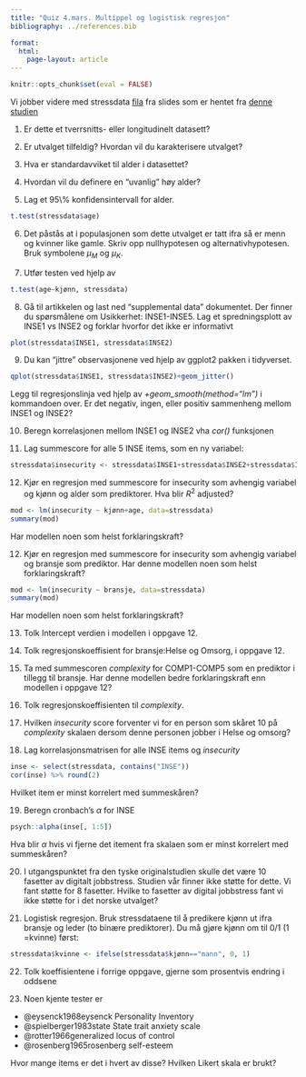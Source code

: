 ```yaml
---
title: "Quiz 4.mars. Multippel og logistisk regresjon"
bibliography: ../references.bib 

format: 
  html:
    page-layout: article
---
```


```r
knitr::opts_chunk$set(eval = FALSE)
```

Vi jobber videre med stressdata [fila](../data/stressdata_for_quiz.csv) fra slides  som er hentet fra [denne studien](https://www.frontiersin.org/journals/psychology/articles/10.3389/fpsyg.2024.1297194/full)

1.  Er dette et tverrsnitts- eller longitudinelt datasett?

2.  Er utvalget tilfeldig? Hvordan vil du karakterisere utvalget?

3.  Hva er standardavviket til alder i datasettet?

4.  Hvordan vil du definere en "uvanlig" høy alder?

5.  Lag et 95\\% konfidensintervall for alder.

```r
t.test(stressdata$age)
```

6.  Det påstås at i populasjonen som dette utvalget er tatt ifra så er menn og kvinner like gamle. Skriv opp nullhypotesen og alternativhypotesen. Bruk symbolene $\mu_M$ og $\mu_K$.

7.  Utfør testen ved hjelp av

```r
t.test(age~kjønn, stressdata)
```

8.  Gå til artikkelen og last ned "supplemental data" dokumentet. Der finner du spørsmålene om Usikkerhet: INSE1-INSE5. Lag et spredningsplott av INSE1 vs INSE2 og forklar hvorfor det ikke er informativt

```r
plot(stressdata$INSE1, stressdata$INSE2)
```

9.  Du kan "jittre" observasjonene ved hjelp av ggplot2 pakken i tidyverset.

```r
qplot(stressdata$INSE1, stressdata$INSE2)+geom_jitter()
```

Legg til regresjonslinja ved hjelp av *+geom_smooth(method="lm")* i kommandoen over. Er det negativ, ingen, eller positiv sammenheng mellom INSE1 og INSE2?

10. Beregn korrelasjonen mellom INSE1 og INSE2 vha *cor()* funksjonen

11. Lag summescore for alle 5 INSE items, som en ny variabel:

```r
stressdata$insecurity <- stressdata$INSE1+stressdata$INSE2+stressdata$INSE3+stressdata$INSE4+stressdata$INSE5
```

12. Kjør en regresjon med summescore for insecurity som avhengig variabel og kjønn og alder som prediktorer. Hva blir $R^2$ adjusted?

```r
mod <- lm(insecurity ~ kjønn+age, data=stressdata) 
summary(mod)
```

Har modellen noen som helst forklaringskraft?

12. Kjør en regresjon med summescore for insecurity som avhengig variabel og bransje som prediktor. Har denne modellen noen som helst forklaringskraft?

```r
mod <- lm(insecurity ~ bransje, data=stressdata) 
summary(mod)
```
Har modellen noen som helst forklaringskraft?

13. Tolk Intercept verdien i modellen i oppgave 12. 

14. Tolk regresjonskoeffisient for bransje:Helse og Omsorg, i oppgave 12. 

15. Ta med summescoren *complexity* for COMP1-COMP5 som en prediktor i tillegg til bransje. 
Har denne modellen bedre forklaringskraft enn modellen i oppgave 12?

16. Tolk regresjonskoeffisienten til *complexity*.

17. Hvilken *insecurity* score forventer vi for en person som skåret 10 på *complexity* skalaen dersom denne personen jobber i Helse og omsorg?

18. Lag korrelasjonsmatrisen for alle INSE items og *insecurity* 
```r
inse <- select(stressdata, contains("INSE"))
cor(inse) %>% round(2)
```
Hvilket item er minst korrelert med summeskåren?

19. Beregn cronbach's $\alpha$ for INSE
```r
psych::alpha(inse[, 1:5])
```
Hva blir $\alpha$ hvis vi fjerne det itement fra skalaen som er minst korrelert med summeskåren?

20. I utgangspunktet fra den tyske originalstudien skulle det være 10 fasetter av digitalt jobbstress. Studien vår finner ikke støtte for dette. Vi fant støtte for 8 fasetter. Hvilke to fasetter av digital jobbstress fant vi ikke støtte for i det norske utvalget?


21. Logistisk regresjon. Bruk stressdataene til å predikere kjønn ut ifra bransje og leder (to binære prediktorer). Du må gjøre kjønn om til 0/1 (1 =kvinne) først:
```r
stressdata$kvinne <- ifelse(stressdata$kjønn=="mann", 0, 1)
```

22. Tolk koeffisientene i forrige oppgave, gjerne som prosentvis endring i oddsene

23. Noen kjente tester er
-   @eysenck1968eysenck Personality Inventory
-   @spielberger1983state State trait anxiety scale
-   @rotter1966generalized locus of control
-   @rosenberg1965rosenberg self-esteem

Hvor mange items er det i hvert av disse? Hvilken Likert skala er brukt?